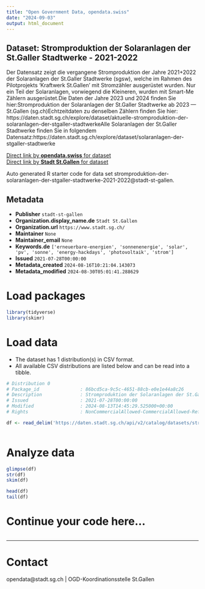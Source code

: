 ```yaml
---
title: "Open Government Data, opendata.swiss"
date: "2024-09-03"
output: html_document
---
```


## Dataset: Stromproduktion der Solaranlagen der St.Galler Stadtwerke - 2021-2022

Der Datensatz zeigt die vergangene Stromproduktion der Jahre 2021+2022 der Solaranlagen der St.Galler Stadtwerke (sgsw), welche im Rahmen des Pilotprojekts 'Kraftwerk St.Gallen' mit Stromzähler ausgerüstet wurden. Nur ein Teil der Solaranlagen, vorwiegend die Kleineren, wurden mit Smart-Me Zählern ausgerüstet.Die Daten der Jahre 2023 und 2024 finden Sie hier:Stromproduktion der Solaranlagen der St.Galler Stadtwerke ab 2023 — St.Gallen (sg.ch)Echtzeitdaten zu denselben Zählern finden Sie hier: https://daten.stadt.sg.ch/explore/dataset/aktuelle-stromproduktion-der-solaranlagen-der-stgaller-stadtwerkeAlle Solaranlagen der St.Galler Stadtwerke finden Sie in folgendem Datensatz:https://daten.stadt.sg.ch/explore/dataset/solaranlagen-der-stgaller-stadtwerke

[Direct link by **opendata.swiss** for dataset](https://opendata.swiss/de/dataset/stromproduktion-der-solaranlagen-der-st-galler-stadtwerke-2021-2022)<br>
[Direct link by **Stadt St.Gallen** for dataset](https://daten.stadt.sg.ch/explore/dataset/stromproduktion-der-solaranlagen-der-stgaller-stadtwerke-2021-2022/)

Auto generated R starter code for data set stromproduktion-der-solaranlagen-der-stgaller-stadtwerke-2021-2022@stadt-st-gallen.

## Metadata

- **Publisher** `stadt-st-gallen`
- **Organization.display_name.de** `Stadt St.Gallen`
- **Organization.url** `https://www.stadt.sg.ch/`
- **Maintainer** `None`
- **Maintainer_email** `None`
- **Keywords.de** `['erneuerbare-energien', 'sonnenenergie', 'solar', 'pv', 'sonne', 'energy-hackdays', 'photovoltaik', 'strom']`
- **Issued** `2021-07-28T00:00:00`
- **Metadata_created** `2024-08-16T10:21:04.143073`
- **Metadata_modified** `2024-08-30T05:01:41.288629`


# Load packages

```r

library(tidyverse)
library(skimr)

```

# Load data

-   The dataset has 1 distribution(s) in CSV format.
-   All available CSV distributions are listed below and can be read into a tibble.

```r

# Distribution 0
# Package_id               : 86bcd5ca-9c5c-4651-88cb-e0e1e44a8c26
# Description              : Stromproduktion der Solaranlagen der St.Galler Stadtwerke - 2021-2022 (csv)
# Issued                   : 2021-07-28T00:00:00
# Modified                 : 2024-08-13T14:45:29.525000+00:00
# Rights                   : NonCommercialAllowed-CommercialAllowed-ReferenceRequired

df <- read_delim('https://daten.stadt.sg.ch/api/v2/catalog/datasets/stromproduktion-der-solaranlagen-der-stgaller-stadtwerke-2021-2022/exports/csv?use_labels=true')



```

# Analyze data

```r

glimpse(df)
str(df)
skim(df)

head(df)
tail(df)

```

# Continue your code here...

```r

```

------------------------------------------------------------------------

# Contact

opendata@stadt.sg.ch | OGD-Koordinationsstelle St.Gallen
